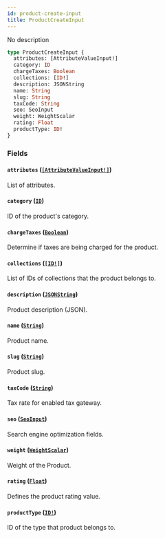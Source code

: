 ```yaml
---
id: product-create-input
title: ProductCreateInput
---
```


No description

```graphql
type ProductCreateInput {
  attributes: [AttributeValueInput!]
  category: ID
  chargeTaxes: Boolean
  collections: [ID!]
  description: JSONString
  name: String
  slug: String
  taxCode: String
  seo: SeoInput
  weight: WeightScalar
  rating: Float
  productType: ID!
}
```

### Fields

#### `attributes` ([`[AttributeValueInput!]`](/docs/developer/api-reference/inputs/attribute-value-input))

List of attributes.

#### `category` ([`ID`](/docs/developer/api-reference/scalars/id))

ID of the product's category.

#### `chargeTaxes` ([`Boolean`](/docs/developer/api-reference/scalars/boolean))

Determine if taxes are being charged for the product.

#### `collections` ([`[ID!]`](/docs/developer/api-reference/scalars/id))

List of IDs of collections that the product belongs to.

#### `description` ([`JSONString`](/docs/developer/api-reference/scalars/json-string))

Product description (JSON).

#### `name` ([`String`](/docs/developer/api-reference/scalars/string))

Product name.

#### `slug` ([`String`](/docs/developer/api-reference/scalars/string))

Product slug.

#### `taxCode` ([`String`](/docs/developer/api-reference/scalars/string))

Tax rate for enabled tax gateway.

#### `seo` ([`SeoInput`](/docs/developer/api-reference/inputs/seo-input))

Search engine optimization fields.

#### `weight` ([`WeightScalar`](/docs/developer/api-reference/scalars/weight-scalar))

Weight of the Product.

#### `rating` ([`Float`](/docs/developer/api-reference/scalars/float))

Defines the product rating value.

#### `productType` ([`ID!`](/docs/developer/api-reference/scalars/id))

ID of the type that product belongs to.
